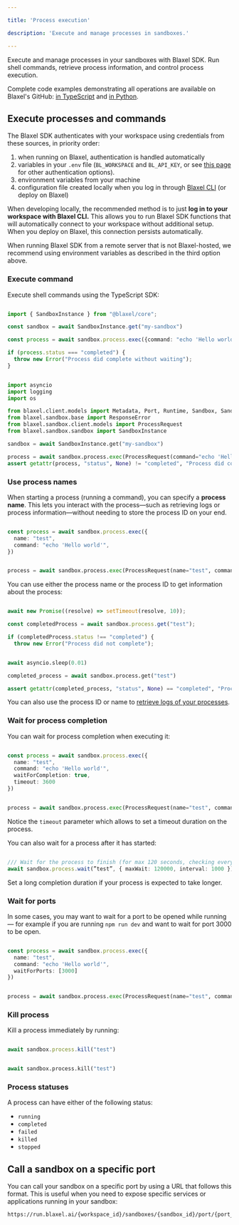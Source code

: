 ```yaml
---

title: 'Process execution'

description: 'Execute and manage processes in sandboxes.'

---
```


Execute and manage processes in your sandboxes with Blaxel SDK. Run shell commands, retrieve process information, and control process execution.

<Tip>Complete code examples demonstrating all operations are available on Blaxel's GitHub: [in TypeScript](https://github.com/blaxel-ai/sdk-typescript/tree/main/tests/sandbox) and [in Python](https://github.com/blaxel-ai/sdk-python/blob/main/integrationtest/sandbox.py).</Tip>

## Execute processes and commands

<Accordion title="Set up authentication to Blaxel">

The Blaxel SDK authenticates with your workspace using credentials from these sources, in priority order:

1. when running on Blaxel, authentication is handled automatically
2. variables in your `.env` file (`BL_WORKSPACE` and `BL_API_KEY`, or see [this page](../Agents/Variables-and-secrets) for other authentication options). 
3. environment variables from your machine
4. configuration file created locally when you log in through [Blaxel CLI](../cli-reference/introduction) (or deploy on Blaxel)

When developing locally, the recommended method is to just **log in to your workspace with Blaxel CLI.** This allows you to run Blaxel SDK functions that will automatically connect to your workspace without additional setup. When you deploy on Blaxel, this connection persists automatically.

When running Blaxel SDK from a remote server that is not Blaxel-hosted, we recommend using environment variables as described in the third option above.

</Accordion>

### Execute command

Execute shell commands using the TypeScript SDK:

<CodeGroup>

```typescript TypeScript {6}

import { SandboxInstance } from "@blaxel/core";

const sandbox = await SandboxInstance.get("my-sandbox")

const process = await sandbox.process.exec({command: "echo 'Hello world'"})

if (process.status === "completed") {
  throw new Error("Process did complete without waiting");
}

```

```python Python {13}

import asyncio
import logging
import os

from blaxel.client.models import Metadata, Port, Runtime, Sandbox, SandboxSpec
from blaxel.sandbox.base import ResponseError
from blaxel.sandbox.client.models import ProcessRequest
from blaxel.sandbox.sandbox import SandboxInstance

sandbox = await SandboxInstance.get("my-sandbox")

process = await sandbox.process.exec(ProcessRequest(command="echo 'Hello world'"))
assert getattr(process, "status", None) != "completed", "Process did complete without waiting"

```

</CodeGroup>

### Use process names

When starting a process (running a command), you can specify a **process name**. This lets you interact with the process—such as retrieving logs or process information—without needing to store the process ID on your end.

<CodeGroup>

```typescript TypeScript

const process = await sandbox.process.exec({
  name: "test",
  command: "echo 'Hello world'",
})

```

```python Python

process = await sandbox.process.exec(ProcessRequest(name="test", command="echo 'Hello world'"))

```

</CodeGroup>

You can use either the process name or the process ID to get information about the process:

<CodeGroup>

```typescript TypeScript {4}

await new Promise((resolve) => setTimeout(resolve, 10));

const completedProcess = await sandbox.process.get("test");

if (completedProcess.status !== "completed") {
  throw new Error("Process did not complete");

```

```python Python {4}

await asyncio.sleep(0.01)

completed_process = await sandbox.process.get("test")

assert getattr(completed_process, "status", None) == "completed", "Process did not complete"

```

</CodeGroup>

You can also use the process ID or name to [retrieve logs of your processes](Log-streaming).

### Wait for process completion

You can wait for process completion when executing it:

<CodeGroup>

```typescript TypeScript {5}

const process = await sandbox.process.exec({
  name: "test",
  command: "echo 'Hello world'",
  waitForCompletion: true,
  timeout: 3600
})

```

```python Python

process = await sandbox.process.exec(ProcessRequest(name="test", command="echo 'Hello world'", wait_for_completion=True, timeout=3600))

```

</CodeGroup>

Notice the `timeout` parameter which allows to set a timeout duration on the process.

You can also wait for a process after it has started:

<CodeGroup>

```typescript TypeScript

/// Wait for the process to finish (for max 120 seconds, checking every 1 second)
await sandbox.process.wait(”test”, { maxWait: 120000, interval: 1000 })

```

</CodeGroup>

Set a long completion duration if your process is expected to take longer.

### Wait for ports

In some cases, you may want to wait for a port to be opened while running — for example if you are running `npm run dev` and want to wait for port 3000 to be open.

<CodeGroup>

```typescript TypeScript {5}

const process = await sandbox.process.exec({
  name: "test",
  command: "echo 'Hello world'",
  waitForPorts: [3000]
})

```

```python Python

process = await sandbox.process.exec(ProcessRequest(name="test", command="echo 'Hello world'", wait_for_ports=[3000]))

```

</CodeGroup>

### Kill process

Kill a process immediately by running:

<CodeGroup>

```typescript TypeScript

await sandbox.process.kill("test")

```

```python Python

await sandbox.process.kill("test")

```

</CodeGroup>

### Process statuses

A process can have either of the following status:

- `running`
- `completed`
- `failed`
- `killed`
- `stopped`

## Call a sandbox on a specific port

You can call your sandbox on a specific port by using a URL that follows this format. This is useful when you need to expose specific services or applications running in your sandbox:

```
https://run.blaxel.ai/{workspace_id}/sandboxes/{sandbox_id}/port/{port_number}
```